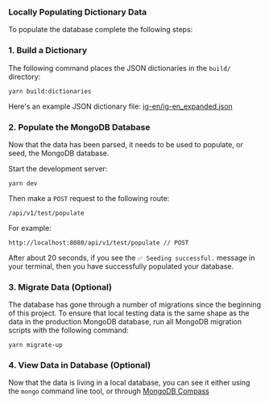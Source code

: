 
### Locally Populating Dictionary Data
To populate the database complete the following steps:

### 1. Build a Dictionary

The following command places the JSON dictionaries in the `build/` directory:

```
yarn build:dictionaries
```

Here's an example JSON dictionary file: [ig-en/ig-en_expanded.json](https://github.com/nkowaokwu/igbo_api/blob/master/src/dictionaries/ig-en/ig-en_expanded.json)

### 2. Populate the MongoDB Database

Now that the data has been parsed, it needs to be used to populate, or seed, the MongoDB database.

Start the development server:

```
yarn dev
```

Then make a `POST` request to the following route:

```
/api/v1/test/populate
```

For example:

```
http://localhost:8080/api/v1/test/populate // POST
```

After about 20 seconds, if you see the `✅ Seeding successful.` message in your terminal, then you have successfully populated your database.

### 3. Migrate Data (Optional)

The database has gone through a number of migrations since the beginning of this project. To ensure that local testing data is the same
shape as the data in the production MongoDB database, run all MongoDB migration scripts with the following command:

```
yarn migrate-up
```

### 4. View Data in Database (Optional)

Now that the data is living in a local database, you can see it either using the `mongo` command line tool, or through [MongoDB Compass](https://www.mongodb.com/try/download/compass)